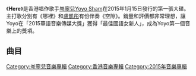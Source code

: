 {{inappropriate tone|time=2016-01-06T08:09:50+00:00}}
{{unreferenced|time=2016-01-06T08:09:50+00:00}}
{{Album infobox |
|  Name        = Here
|  Type        = 專輯
|  Artist      = [[岑寧兒|岑寧兒]]
|  Cover       = 
|  Released    = 2015年1月15日
|  Recorded    = 2014年
|  Genre       = 國語、英語、粵語
|  Length      = 50:26
|  Label       = [[如此有限公司|如此有限公司]]製作<br>[[街聲股份有限公司|街聲股份有限公司]]發行
|  Last album  = [[2/2|2/2]]<br>（2012年）
|  This album  = [[Here|Here]]<br>（2015年） 
|  Next album  = Nothing is Under Control<br>（2018年）
}}

《'''Here'''》是香港唱作歌手[[岑寧兒|岑寧兒Yoyo Sham]]在2015年1月15日發行的第一張大碟。主打歌分別有《哪裡》和[[盧凱彤|盧凱彤]]有份伴奏《空隙》。銷量和評價都非常理想，讓Yoyo在「2015華語音樂傳媒大獎」獲得「最佳國語女新人」，成為Yoyo第一個音樂上的獎項。

== 曲目 ==
{{tracklist
| headline = 
| total_length = 50:26
| title_width = 16%

| title1 = 明天開始
| music1 = [[岑寧兒|岑寧兒]]
| lyrics1 = 岑寧兒
| arranger1 = [[奇哥_(吉他手)|奇哥]]
| producer1 = 奇哥<br>岑寧兒
| longnote1 = 
| length1 = 5:19

| title2 = Glow
| music2 = 岑寧兒
| lyrics2 = 岑寧兒
| arranger2 = 奇哥
| producer2 = 奇哥
| longnote2 = 
| length2 = 4:01

| title3 = 哪裡
| music3 = 岑寧兒
| lyrics3 = 岑寧兒
| arranger3 = [[Jerald|Jerald]]
| producer3 = Jerald
| longnote3 = 
| length3 = 4:36

| title4 = Interlude
| music4 = 
| lyrics4 = 
| arranger4 = 
| producer4 = 
| note4 = 東京
| longnote4 = 
| length4 = 0:42

| title5 = Twistable Turnable Man
| music5 = {{le|Andrew Wegman Bird|Andrew Bird|Andrew Wegman Bird}}<br>{{le|Shel Silverstein|Shel Silverstein}}
| lyrics5 = Andrew Wegman Bird<br>Shel Silverstein
| arranger5 = 奇哥
| producer5 = 奇哥
| note5 = [[張傑邦|張傑邦]]合唱
| longnote5 = 改編自{{le|Andrew Wegman Bird|Andrew Bird|Andrew Wegman Bird}}的《The Twistable, Turnable Man Returns》
| length5 = 3:06

| title6 = 空隙
| music6 = 岑寧兒
| lyrics6 = 岑寧兒
| arranger6 = [[盧凱彤|盧凱彤]]
| producer6 = 奇哥
| longnote6 = 
| length6 = 5:37

| title7 = You and I
| music7 = 岑寧兒
| lyrics7 = 岑寧兒
| arranger7 = Jerald<br>[[Ted_Lo|Ted Lo]]
| producer7 = 奇哥<br>Jerald
| longnote7 = 
| length7 = 3:40

| title8 = Interlude
| music8 = 
| lyrics8 = 
| arranger8 = 
| producer8 = 
| note8 = 台北
| longnote8 = 
| length8 = 0:42

| title9 = Mask
| music9 = 岑寧兒
| lyrics9 = 岑寧兒
| arranger9 = 奇哥
| producer9 = 奇哥
| longnote9 = 
| length9 = 3:18

| title10 = 光之翼
| music10 = [[梁翹柏|梁翹柏]]
| lyrics10 = [[喬靖夫|喬靖夫]]
| arranger10 = [[翁瑋盈|翁瑋盈]]
| producer10 = 奇哥
| longnote10 = 原唱者為[[王菲|王菲]]
| length10 = 5:04

| title11 = 含羞草
| music11 = 岑寧兒
| lyrics11 = 岑寧兒
| arranger11 = [[荒井壯一郎|荒井壯一郎]]
| producer11 = 荒井壯一郎
| longnote11 = 
| length11 = 4:00

| title12 = 水彩
| music12 = 岑寧兒
| lyrics12 = 岑寧兒
| arranger12 = 奇哥
| producer12 = 奇哥
| longnote12 = 
| length12 = 4:01

| title13 = Interlude
| music13 = 
| lyrics13 = 
| arranger13 = 
| producer13 = 
| note13 = 印度
| longnote13 = 
| length13 = 0:41

| title14 = 不枉我們張山十年
| music14 = 岑寧兒
| lyrics14 = [[陳詠謙|陳詠謙]]
| arranger14 = 岑寧兒
| producer14 = 奇哥<br>岑寧兒
| longnote14 = 
| length14 = 5:34
}}

[[Category:岑寧兒音樂專輯|Category:岑寧兒音樂專輯]]
[[Category:香港音樂專輯|Category:香港音樂專輯]]
[[Category:2015年音樂專輯|Category:2015年音樂專輯]]